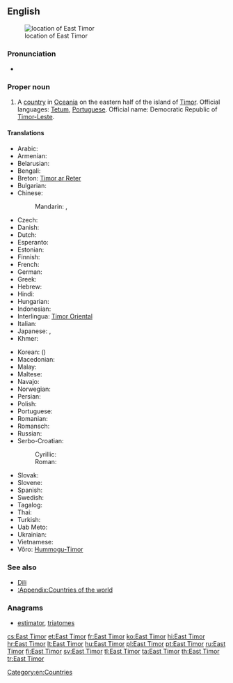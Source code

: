 {{wikipedia}}
==English==
[[Image:LocationEastTimor.svg|thumb|location of East Timor]]

===Pronunciation===
* {{audio|En-us-East Timor.ogg|Audio (US)}}

===Proper noun===
{{en-proper noun|sg=[[East]] [[Timor]]}}

# A [[country]] in [[Oceania]] on the eastern half of the island of [[Timor]]. Official languages: [[Tetum]], [[Portuguese]]. Official name: Democratic Republic of [[Timor-Leste]].

====Translations====
{{trans-top|Country in Oceania}}
* Arabic: {{t|ar|تيمور الشرقية|f|tr=timūr al-šarqíyya}}
* Armenian: {{t|hy|Արևելյան Թիմոր|tr=Arevelyan T'imor}}
* Belarusian: {{t|be|Усходні Тымор|m|tr=Usxódni Tymór|sc=Cyrl}}
* Bengali: {{t-|bn|পূর্ব টিমোর|tr=purbô ţimor}}
* Breton: [[Timor ar Reter]]
* Bulgarian: {{t|bg|Източен Тимор|m|tr=Iztóčen Timór|sc=Cyrl}}
* Chinese:
*: Mandarin: {{t-|cmn|東帝汶|sc=Hani}}, {{t-|cmn|东帝汶|tr=Dōng-Dìwèn|sc=Hani}}
* Czech: {{t-|cs|Východní Timor|m}}
* Danish: {{t|da|Østtimor}}
* Dutch: {{t+|nl|Oost-Timor}}
* Esperanto: {{t-|eo|Orienta Timoro|xs=Esperanto}}
* Estonian: {{t-|et|Ida-Timor}}
* Finnish: {{t+|fi|Itä-Timor}}
* French: {{t+|fr|Timor Oriental}}
* German: {{t+|de|Osttimor|n}}
* Greek: {{t+|el|Ανατολικό Τιμόρ|n|tr=Anatolikó Timór}}
* Hebrew: {{t|he|מזרח טימור|tr=mizrakh timor}}
* Hindi: {{t|hi|पूर्वी तिमोर|tr=pūrvī timor|xs=Hindi}}
* Hungarian: {{t+|hu|Kelet-Timor}}
* Indonesian: {{t|id|Timor Timur}}
* Interlingua: [[Timor Oriental]]
* Italian: {{t-|it|Timor Est}}
* Japanese: {{t+|ja|東ティモール|tr=ひがしティモール, Higashi-Timōru}}, {{t-|ja|東チモール|tr=ひがしチモール, Higashi-Chimōru}}
* Khmer: {{t|km|ទីម័រខាងកើត|tr=ti mour khang kaert|sc=Khmr}}
{{trans-mid}}
* Korean: {{t|ko|동티모르|tr=Dong-Timoreu|sc=Hang}} ({{t|ko|東티모르|sc=Hani}})
* Macedonian: {{t|mk|Источен Тимор|m|tr=Ístočen Tímor}}
* Malay: {{t|ms|Timor Timur}}
* Maltese: {{t|mt|Timor tal-Lvant|alt=it-Timor tal-Lvant}}
* Navajo: {{tø|nv|Haʼaʼaahjí Tíímow}}
* Norwegian: {{t|no|Øst-Timor}}
* Persian: {{t|fa|شرق تیمور|tr=Šarq-e Timor|sc=fa-Arab}}
* Polish: {{t+|pl|Timor Wschodni|m}}
* Portuguese: {{t+|pt|Timor Leste}}
* Romanian: {{t-|ro|Timorul de Est|n}}
* Romansch: {{t|rm|Timor da l'Ost|m}}
* Russian: {{t-|ru|Восточный Тимор|m|tr=Vostóčnyj Timór}}
* Serbo-Croatian:
*: Cyrillic: {{t|sh|Источни Тимор|m}}
*: Roman: {{t|sh|Istočni Timor|m}}
* Slovak: {{t|sk|Východný Timor|m}}
* Slovene: {{t|sl|Vzhodni Timor|m}}
* Spanish: {{t+|es|Timor Oriental|m}}
* Swedish: {{t+|sv|Östtimor}}
* Tagalog: {{t|tl|Silangang Timor}}
* Thai: {{t|th|ติมอร์ตะวันออก|tr=dtì-mor dtà-wan-òk}}
* Turkish: {{t+|tr|Doğu Timor}}
* Uab Meto: {{tø|aoz|Timor Mansansaet}}
* Ukrainian: {{t|uk|Східний Тимор|m|tr=Sxídnyj Tymór|sc=Cyrl}}
* Vietnamese: {{t|vi|Đông Timor|xs=Vietnamese}}
* Võro: [[Hummogu-Timor]]
{{trans-bottom}}

===See also===
* [[Dili]]
* [[:Appendix:Countries of the world]]

===Anagrams===
* [[estimator#English|estimator]], [[triatomes#English|triatomes]]

[[Category:en:Countries]]

[[cs:East Timor]]
[[et:East Timor]]
[[fr:East Timor]]
[[ko:East Timor]]
[[hi:East Timor]]
[[hr:East Timor]]
[[lt:East Timor]]
[[hu:East Timor]]
[[pl:East Timor]]
[[pt:East Timor]]
[[ru:East Timor]]
[[fi:East Timor]]
[[sv:East Timor]]
[[tl:East Timor]]
[[ta:East Timor]]
[[th:East Timor]]
[[tr:East Timor]]